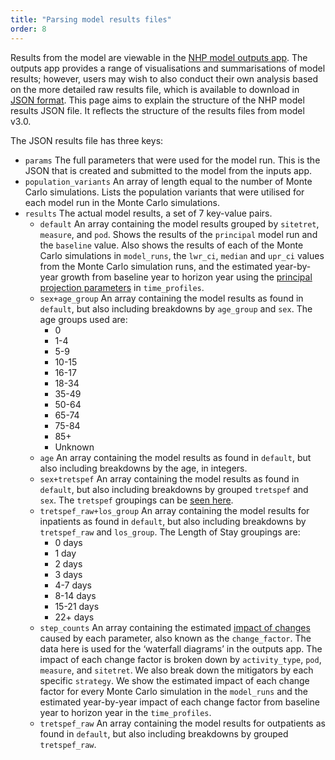 ---
title: "Parsing model results files"
order: 8
---

Results from the model are viewable in the [NHP model outputs app](https://connect.strategyunitwm.nhs.uk/nhp/outputs/).
The outputs app provides a range of visualisations and summarisations of model results; however, users may wish to also conduct their own analysis based on the more detailed raw results file, which is available to download in [JSON format](https://en.wikipedia.org/wiki/JSON).
This page aims to explain the structure of the NHP model results JSON file. It reflects the structure of the results files from model v3.0.

The JSON results file has three keys:

- `params`  The full parameters that were used for the model run. This is the JSON that is created and submitted to the model from the inputs app.
- `population_variants`  An array of length equal to the number of Monte Carlo simulations. Lists the population variants that were utilised for each model run in the Monte Carlo simulations.
- `results`  The actual model results, a set of 7 key-value pairs.
    - `default`  An array containing the model results grouped by `sitetret`, `measure`, and `pod`. Shows the results of the `principal` model run and the `baseline` value. Also shows the results of each of the Monte Carlo simulations in `model_runs`, the `lwr_ci`, `median` and `upr_ci` values from the Monte Carlo simulation runs, and the estimated year-by-year growth from baseline year to horizon year using the [principal projection parameters](https://connect.strategyunitwm.nhs.uk/nhp/project_information/user_guide/glossary.html#principal-projection) in `time_profiles`.
    - `sex+age_group`  An array containing the model results as found in `default`, but also including breakdowns by `age_group` and `sex`. The age groups used are:
        - 0
        - 1-4
        - 5-9
        - 10-15
        - 16-17
        - 18-34
        - 35-49
        - 50-64
        - 65-74
        - 75-84
        - 85+
        - Unknown
    - `age` An array containing the model results as found in `default`, but also including breakdowns by the age, in integers.
    - `sex+tretspef`  An array containing the model results as found in `default`, but also including breakdowns by grouped `tretspef` and `sex`. The `tretspef` groupings can be [seen here](https://connect.strategyunitwm.nhs.uk/nhp/project_information/data_extraction/inpatients.html#tretspef).
    - `tretspef_raw+los_group`  An array containing the model results for inpatients as found in `default`, but also including breakdowns by `tretspef_raw` and `los_group`. The Length of Stay groupings are:
        - 0 days
        - 1 day
        - 2 days
        - 3 days
        - 4-7 days
        - 8-14 days
        - 15-21 days
        - 22+ days
    - `step_counts`  An array containing the estimated [impact of changes](https://connect.strategyunitwm.nhs.uk/nhp/project_information/user_guide/glossary.html#impact-of-changes) caused by each parameter, also known as the `change_factor`. The data here is used for the 'waterfall diagrams' in the outputs app. The impact of each change factor is broken down by `activity_type`, `pod`, `measure`, and `sitetret`. We also break down the mitigators by each specific `strategy`. We show the estimated impact of each change factor for every Monte Carlo simulation in the `model_runs` and the estimated year-by-year impact of each change factor from baseline year to horizon year in the `time_profiles`.
    - `tretspef_raw`  An array containing the model results for outpatients as found in `default`, but also including breakdowns by grouped `tretspef_raw`.
